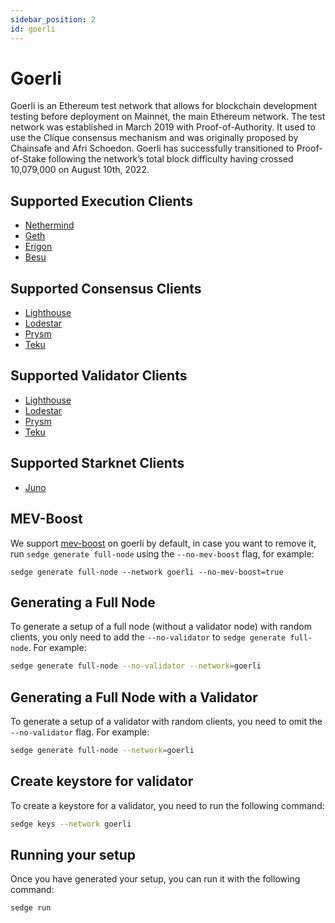 ```yaml
---
sidebar_position: 2
id: goerli
---
```


# Goerli

Goerli is an Ethereum test network that allows for blockchain development testing before deployment on Mainnet, the
main Ethereum network. The test network was established in March 2019 with Proof-of-Authority. It used to use the Clique consensus
mechanism and was originally proposed by Chainsafe and Afri Schoedon. Goerli has successfully transitioned to
Proof-of-Stake following the network’s total block difficulty having crossed 10,079,000 on August 10th, 2022.

## Supported Execution Clients
- [Nethermind](https://docs.nethermind.io/)
- [Geth](https://geth.ethereum.org/docs/)
- [Erigon](https://github.com/ledgerwatch/erigon)
- [Besu](https://besu.hyperledger.org/en/stable/)

## Supported Consensus Clients
- [Lighthouse](https://lighthouse-book.sigmaprime.io/)
- [Lodestar](https://chainsafe.github.io/lodestar/)
- [Prysm](https://docs.prylabs.network/docs/getting-started/)
- [Teku](https://docs.teku.consensys.net/en/latest/)

## Supported Validator Clients
- [Lighthouse](https://lighthouse-book.sigmaprime.io/)
- [Lodestar](https://chainsafe.github.io/lodestar/)
- [Prysm](https://docs.prylabs.network/docs/getting-started/)
- [Teku](https://docs.teku.consensys.net/en/latest/)

## Supported Starknet Clients
- [Juno](https://juno.nethermind.io/)

## MEV-Boost

We support [mev-boost](https://github.com/flashbots/mev-boost) on goerli by default, in case you want to remove it,
run `sedge generate full-node` using the `--no-mev-boost` flag, for example:

```
sedge generate full-node --network goerli --no-mev-boost=true
```

## Generating a Full Node

To generate a setup of a full node (without a validator node) with random clients, you only need to add the `--no-validator` to `sedge generate full-node`. For example:

```bash
sedge generate full-node --no-validator --network=goerli
```

## Generating a Full Node with a Validator

To generate a setup of a validator with random clients, you need to omit the `--no-validator` flag. For example:

```bash
sedge generate full-node --network=goerli
```

## Create keystore for validator

To create a keystore for a validator, you need to run the following command:

```bash
sedge keys --network goerli
```

## Running your setup

Once you have generated your setup, you can run it with the following command:

```
sedge run
```